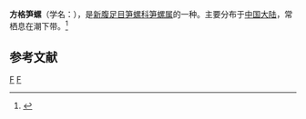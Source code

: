 {{Speciesbox 
| taxon = Terebra cumingii
| binomial_authority = Deshayes, 1857
}}
'''方格笋螺'''（学名：''{{lang|la|Terebra cumingii}}''），是[[新腹足目|新腹足目]][[笋螺科|笋螺科]][[笋螺属|笋螺属]]的一种。主要分布于[[中国大陆|中国大陆]]，常栖息在潮下带。<ref>{{cite web|url=http://shell.sinica.edu.tw/chinese/shellbase_detail.php?science_no=6528|title=国际贝库：方格笋螺|publisher=台湾贝类资料库|accessdate=2009-08-11|archive-date=2016-03-04|archive-url=https://web.archive.org/web/20160304204126/http://shell.sinica.edu.tw/chinese/shellbase_detail.php?science_no=6528|dead-url=no}}</ref>

== 参考文献 ==
{{reflist}}
{{taxonbar}}

[[Category:笋螺属|F]]
[[Category:_1857年描述的动物|F]]